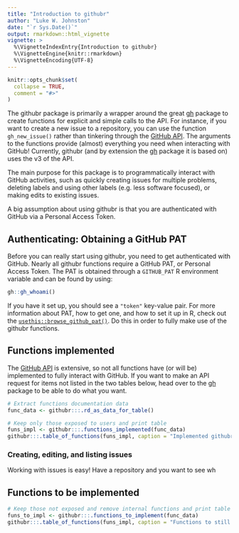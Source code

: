 ```yaml
---
title: "Introduction to githubr"
author: "Luke W. Johnston"
date: "`r Sys.Date()`"
output: rmarkdown::html_vignette
vignette: >
  %\VignetteIndexEntry{Introduction to githubr}
  %\VignetteEngine{knitr::rmarkdown}
  %\VignetteEncoding{UTF-8}
---
```


```r
knitr::opts_chunk$set(
  collapse = TRUE,
  comment = "#>"
)
```

The githubr package is primarily a wrapper around the great [gh] package to
create functions for explicit and simple calls to the API. For instance, if you
want to create a new issue to a repository, you can use the function
`gh_new_issue()` rather than tinkering through the [GitHub API]. The arguments 
to the functions provide (almost) everything you need when interacting with GitHub!
Currently, githubr (and by extension the [gh] package it is based on) uses the
v3 of the API. 

The main purpose for this package is to programmatically interact with GitHub
activities, such as quickly creating issues for multiple problems, deleting
labels and using other labels (e.g. less software focused), or making edits to
existing issues.

A big assumption about using githubr is that you are authenticated with GitHub
via a Personal Access Token.

[gh]: https://github.com/r-lib/gh
[GitHub API]: https://developer.github.com/v3/

## Authenticating: Obtaining a GitHub PAT

Before you can really start using githubr, you need to get authenticated with 
GitHub. Nearly all githubr functions require a GitHub PAT, or Personal Access
Token. The PAT is obtained through a `GITHUB_PAT` R environment variable and can be found by using:

```r
gh::gh_whoami()
```

If you have it set up, you should see a `"token"` key-value pair. For more
information about PAT, how to get one, and how to set it up in R, check out the
[`usethis::browse_github_pat()`](https://usethis.r-lib.org/reference/browse_github_pat.html).
Do this in order to fully make use of the githubr functions.

## Functions implemented

The [GitHub API] is extensive, so not all functions have (or will be) implemented
to fully interact with GitHub. If you want to make an API request for items not
listed in the two tables below, head over to the [gh] package to be able to do 
what you want.

```r
# Extract functions documentation data
func_data <- githubr:::.rd_as_data_for_table()

# Keep only those exposed to users and print table
funs_impl <- githubr:::.functions_implemented(func_data)
githubr:::.table_of_functions(funs_impl, caption = "Implemented githubr functions.")
```

### Creating, editing, and listing issues

Working with issues is easy! Have a repository and you want to see wh



## Functions to be implemented

```r
# Keep those not exposed and remove internal functions and print table
funs_to_impl <- githubr:::.functions_to_implement(func_data)
githubr:::.table_of_functions(funs_impl, caption = "Functions to still implement in githubr.")
```
